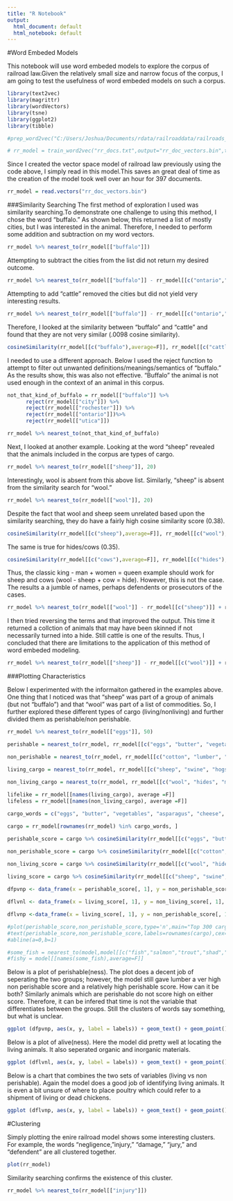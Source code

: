 ```yaml
---
title: "R Notebook"
output:
  html_document: default
  html_notebook: default
---
```


#Word Embeded Models

This notebook will use word embeded models to explore the corpus of railroad law.Given the relatively small size and narrow focus of the corpus, I am going to test the usefulness of word embeded models on such a corpus.
```r
library(text2vec)
library(magrittr)
library(wordVectors)
library(tsne)
library(ggplot2)
library(tibble)
```

```r
#prep_word2vec("C:/Users/Joshua/Documents/rdata/railroaddata/railroads_documents","rr_docs.txt",lowercase=T) 

```

```r
# rr_model = train_word2vec("rr_docs.txt",output="rr_doc_vectors.bin",threads = 6,vectors = 100,window=12)
```
Since I created the vector space model of railroad law previously using the code above, I simply read in this model.This saves an great deal of time as the creation of the model took well over an hour for 397 documents. 
```r
rr_model = read.vectors("rr_doc_vectors.bin")
```
###Similarity Searching
The first method of exploration I used was similarity searching.To demonstrate one challenge to using this method, I chose the word "buffalo." As shown below, this returned a list of mostly cities, but I was interested in the animal. Therefore, I needed to perform some addition and subtraction on my word vectors.
```r
rr_model %>% nearest_to(rr_model[["buffalo"]])
```


Attempting to subtract the cities from the list did not return my desired outcome. 
```r
rr_model %>% nearest_to(rr_model[["buffalo"]] - rr_model[[c("ontario","rochester")]])

```
Attempting to add "cattle" removed the cities but did not yield very interesting results. 
```r
rr_model %>% nearest_to(rr_model[["buffalo"]] - rr_model[[c("ontario","rochester")]] + rr_model[["cattle"]])
```
Therefore, I looked at the similarity between "buffalo" and "cattle" and found that they are not very similar (.0098 cosine similarity).
```r
cosineSimilarity(rr_model[[c("buffalo"),average=F]], rr_model[[c("cattle"), average=F]])

```
I needed to use a different approach. Below I used the reject function to attempt to filter out unwanted definitions/meanings/semantics of "buffalo." As the results show, this was also not effective. "Buffalo" the animal is not used enough in the context of an animal in this corpus. 
```r
not_that_kind_of_buffalo = rr_model[["buffalo"]] %>%
      reject(rr_model[["city"]]) %>% 
      reject(rr_model[["rochester"]]) %>%   
      reject(rr_model[["ontario"]])%>%   
      reject(rr_model[["utica"]]) 

rr_model %>% nearest_to(not_that_kind_of_buffalo)
```

Next, I looked at another example.
Looking at the word "sheep" revealed that the animals included in the corpus are types of cargo. 
```r
rr_model %>% nearest_to(rr_model[["sheep"]], 20)
```
Interestingly, wool is absent from this above list. Similarly, "sheep" is absent from the similarity search for "wool."

```r
rr_model %>% nearest_to(rr_model[["wool"]], 20)
```


Despite the fact that wool and sheep seem unrelated based upon the similarity searching, they do have a fairly high cosine similarity score (0.38). 
```r
cosineSimilarity(rr_model[[c("sheep"),average=F]], rr_model[[c("wool"), average=F]])
```
The same is true for hides/cows (0.35).
```r
cosineSimilarity(rr_model[[c("cows"),average=F]], rr_model[[c("hides"), average=F]])

```

Thus, the classic king - man + women = queen example should work for sheep and cows (wool - sheep + cow = hide). However, this is not the case. The results a a jumble of names, perhaps defendents or prosecutors of the cases. 

```r
rr_model %>% nearest_to(rr_model[["wool"]] - rr_model[[c("sheep")]] + rr_model[["cow"]], 25)
```
I then tried reversing the terms and that improved the output. This time it returned a collction of animals that may have been skinned if not necessarily turned into a hide. Still cattle is one of the results. Thus, I concluded that there are limitations to the application of this method of word embeded modeling. 
```r
rr_model %>% nearest_to(rr_model[["sheep"]] - rr_model[[c("wool")]] + rr_model[["hide"]])
```

###Plotting Characteristics

Below I experimented with the informaiton gathered in the examples above. One thing that I noticed was that "sheep" was part of a group of animals (but not "buffalo") and that "wool" was part of a list of commodities. So, I further explored these different types of cargo (living/nonliving) and further divided them as perishable/non perishable. 

```r
rr_model %>% nearest_to(rr_model[["eggs"]], 50)

perishable = nearest_to(rr_model, rr_model[[c("eggs", "butter", "vegetables", "asparagus", "cheese", "lettuce", "potatoes", "peas", "margarine", "oranges", "beans", "beef", "lemons", "beeries", "cabbage", "peaches", "peaches", "apples")]], 150)

non_perishable = nearest_to(rr_model, rr_model[[c("cotton", "lumber", "cement", "coal", "iron", "steel", "shingles", "lime", "turpentine", "petroleum", "fertilizer", "salt", "leather")]], 150)

living_cargo = nearest_to(rr_model, rr_model[[c("sheep", "swine", "hogs", "goats", "cattle", "cows", "pigs", "mules", "calves", "poultry")]], 150)

non_living_cargo = nearest_to(rr_model, rr_model[[c("wool", "hides", "meat", "cheese", "grain", "potatoes", "hay", "cotton", "four", "leather", "hops", "fruit", "vegetables", "sugar", "canned", "eggs", "stuffs", "dried", "groceries", "canned")]], 150)
                     
lifelike = rr_model[[names(living_cargo), average =F]]
lifeless = rr_model[[names(non_living_cargo), average =F]]

cargo_words = c("eggs", "butter", "vegetables", "asparagus", "cheese", "lettuce", "potatoes", "peas", "margarine", "oranges", "beans", "beef", "lemons", "beeries", "cabbage", "peaches", "peaches", "apples", "cotton", "lumber", "cement", "coal", "iron", "steel", "shingles", "lime", "turpentine", "petroleum", "fertilizer", "salt", "leather", "wool", "hides", "meat", "cheese", "grain", "potatoes", "hay", "cotton", "flour", "leather", "hops", "fruit", "vegetables", "sugar", "canned", "eggs", "stuffs", "dried", "groceries", "canned", "sheep", "swine", "hogs", "goats", "cattle", "cows", "pigs", "mules", "calves", "poultry")

cargo = rr_model[rownames(rr_model) %in% cargo_words, ]

perishable_score = cargo %>% cosineSimilarity(rr_model[[c("eggs", "butter", "vegetables", "asparagus", "cheese", "lettuce", "potatoes", "peas", "margarine", "oranges", "beans", "beef", "lemons", "beeries", "cabbage", "peaches", "peaches", "apples")]])

non_perishable_score = cargo %>% cosineSimilarity(rr_model[[c("cotton", "lumber", "cement", "coal", "iron", "steel", "shingles", "lime", "turpentine", "petroleum", "fertilizer", "salt", "leather")]])

non_living_score = cargo %>% cosineSimilarity(rr_model[[c("wool", "hides", "meat", "cheese", "grain", "potatoes", "hay", "cotton", "four", "leather", "hops", "fruit", "vegetables", "sugar", "canned", "eggs", "stuffs", "dried", "groceries", "canned")]])
                                              
living_score = cargo %>% cosineSimilarity(rr_model[[c("sheep", "swine", "hogs", "goats", "cattle", "cows", "pigs", "mules", "calves", "poultry")]]) 

dfpvnp <- data_frame(x = perishable_score[, 1], y = non_perishable_score[, 1], labels = rownames(cargo))

dflvnl <- data_frame(x = living_score[, 1], y = non_living_score[, 1], labels = rownames(cargo))

dflvnp <-data_frame(x = living_score[, 1], y = non_perishable_score[, 1], labels = rownames(cargo))

#plot(perishable_score,non_perishable_score,type='n',main="Top 300 cargo words plotted by their similarity to perishable\n(x axis) and non perishable (y axis).")
#text(perishable_score,non_perishable_score,labels=rownames(cargo),cex=.7) 
#abline(a=0,b=1)

#some_fish = nearest_to(model,model[[c("fish","salmon","trout","shad","flounder","carp","roe","eels")]],150)
#fishy = model[[names(some_fish),average=F]]
```
Below is a plot of perishable(ness). The plot does a decent job of seperating the two groups; however, the model still gave lumber a ver high non perishable score and a relatively high perishable score. How can it be both? Similarly animals which are perishable do not score high on either score. Therefore, it can be infered that time is not the variable that differentiates between the groups. Still the clusters of words say something, but what is unclear.
```r
ggplot (dfpvnp, aes(x, y, label = labels)) + geom_text() + geom_point() + coord_equal() + xlab("Perishable Score") + ylab("Non Perishable Score") + ggtitle("Perishable(ness)") + geom_abline(intercept = 0, slope = 1)

```

Below is a plot of alive(ness). Here the model did pretty well at locating the living animals. It also seperated organic and inorganic materials. 
```r
ggplot (dflvnl, aes(x, y, label = labels)) + geom_text() + geom_point() + coord_equal() + xlab("Living Score") + ylab("Not Living Score") + ggtitle("Alive(ness)") 
```
Below is a chart that combines the two sets of variables (living vs non perishable). Again the model does a good job of identifying living animals. It is even a bit unsure of where to place poultry which could refer to a shipment of living or dead chickens. 
```r

ggplot (dflvnp, aes(x, y, label = labels)) + geom_text() + geom_point() + coord_equal() + xlab("Living Score") + ylab("Not Perishable") + ggtitle("Alive but Not Perishable?") 

```

#Clustering

Simply plotting the enire railroad model shows some interesting clusters. For example, the words "negligence, "injury," "damage," "jury," and "defendent" are all clustered together.
```r
plot(rr_model)
```
Similarity searching confirms the existence of this cluster.
```r
rr_model %>% nearest_to(rr_model[["injury"]])
```





